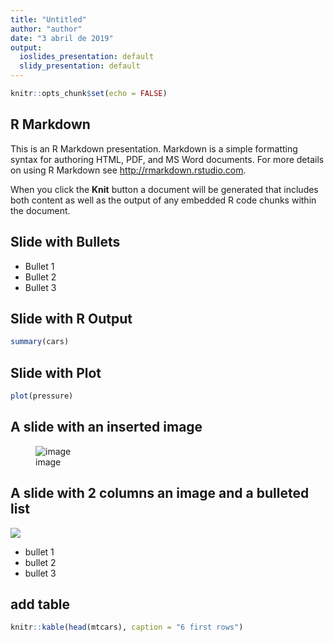 ```yaml
---
title: "Untitled"
author: "author"
date: "3 abril de 2019"
output:
  ioslides_presentation: default
  slidy_presentation: default
---
```


```r
knitr::opts_chunk$set(echo = FALSE)
```

## R Markdown

This is an R Markdown presentation. Markdown is a simple formatting syntax for authoring HTML, PDF, and MS Word documents. For more details on using R Markdown see <http://rmarkdown.rstudio.com>.

When you click the **Knit** button a document will be generated that includes both content as well as the output of any embedded R code chunks within the document.

## Slide with Bullets

- Bullet 1
- Bullet 2
- Bullet 3

## Slide with R Output

```r
summary(cars)
```

## Slide with Plot

```r
plot(pressure)
```

## A slide with an inserted image {.flexbox .vcenter}

![image](sunstar/sunstar.gif)

## A slide with 2 columns an image and a bulleted list {.columns-2}

![](sunstar.png)

- bullet 1
- bullet 2
- bullet 3


## add table

```r

knitr::kable(head(mtcars), caption = "6 first rows")

```

